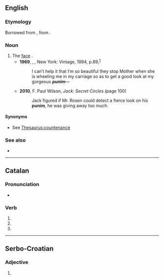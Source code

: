 ==English==

===Etymology===
Borrowed from {{bor|en|yi|פּנים|tr=ponem}}, from {{der|en|he|פָּנִים||tr=paním|face}}.

===Noun===
{{en-noun}}

# The [[face]] {{gloss|front part of the head}}.
#* '''1969''', {{w|Philip Roth}}, ''{{w|Portnoy's Complaint|Portnoy’s Complaint}},'' New York: Vintage, 1994, p.{{nbsp}}89,<sup>[https://archive.org/details/portnoyscomplain00roth_0]</sup>
#*: I can’t help it that I’m so beautiful they stop Mother when she is wheeling me in my carriage so as to get a good look at my gorgeous '''''punim'''''—
#* '''2010''', F. Paul Wilson, ''Jack: Secret Circles'' (page 100)
#*: Jack figured if Mr. Rosen could detect a fierce look on his '''punim''', he was giving away too much.

====Synonyms====
* See [[Thesaurus:countenance]]

===See also===
* {{l|en|poonam}}

----

==Catalan==

===Pronunciation===
* {{ca-IPA}}

===Verb===
{{head|ca|verb form}}

# {{ca-verb form of|p=1|n=pl|t=pres|m=sub|punir}}
# {{ca-verb form of|p=1|n=pl|m=impr|punir}}
# {{ca-verb form of|p=1|n=pl|m=ind|t=pres|punir}}

----

==Serbo-Croatian==

===Adjective===
{{head|sh|adjective form}}

# {{inflection of|sh|pun||m//n|ins|s}}